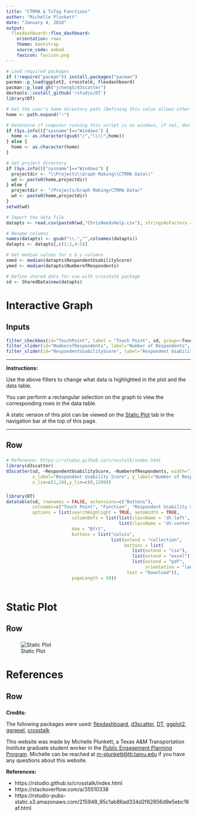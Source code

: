 ```yaml
---
title: "CTRMA & TxTag Functions"
author: "Michelle Plunkett"
date: "January 4, 2018"
output:
  flexdashboard::flex_dashboard:
    orientation: rows
    theme: bootstrap
    source_code: embed
    favicon: favicon.png
---
```


```r
# Load required packages
if (!require("pacman")) install.packages("pacman")
pacman::p_load(ggplot2, crosstalk, flexdashboard)
pacman::p_load_gh("jcheng5/d3scatter")
devtools::install_github('rstudio/DT')
library(DT)

# Get the user's home directory path (Defining this value allows other users to easily run this script)
home <- path.expand("~")

# Determine if computer running this script is on windows, if not, don't change path to backslashes 
if (Sys.info()["sysname"]=="Windows") {
  home <- as.character(gsub("/","\\\\",home))
} else {
  home <- as.character(home)
}

# Set project directory
if (Sys.info()["sysname"]=="Windows") {
  projectdir <- "\\Projects\\Graph Making\\CTRMA Data\\"
  wd <- paste0(home,projectdir)
} else {
  projectdir <- "/Projects/Graph Making/CTRMA Data/"
  wd <- paste0(home,projectdir)
}
setwd(wd)

# Import the data file
datapts <- read.csv(paste0(wd,"ChrisNeedsHelp.csv"), stringsAsFactors = F)

# Rename columns
names(datapts) <- gsub("\\.","",colnames(datapts))
datapts <- datapts[,c(1:2,4:5)]

# Get median values for x & y columns
xmed <- median(datapts$RespondentUsabilityScore)
ymed <- median(datapts$NumberofRespondents)

# Define shared data for use with crosstalk package
sd <- SharedData$new(datapts)

```

Interactive Graph
=======================================================================

Inputs {.sidebar}
-----------------------------------------------------------------------

```r
filter_checkbox(id="TouchPoint", label = "Touch Point", sd, group=~TouchPoint, columns = 1)
filter_slider(id="NumberofRespondents", label="Number of Respondents", sd, step=25, column=~NumberofRespondents)
filter_slider(id="RespondentUsabilityScore", label="Respondent Usability Score", sd, step=0.1, column=~RespondentUsabilityScore)
```

---

**Instructions:**

Use the above filters to change what data is highlighted in the plot and the data table. 

You can perform a rectangular selection on the graph to view the corresponding rows in the data table. 

A static version of this plot can be viewed on the [Static Plot] tab in the navigation bar at the top of this page.

---


Row
-------------------------------------

###

```r
# Reference: https://rstudio.github.io/crosstalk/index.html
library(d3scatter)
d3scatter(sd, ~RespondentUsabilityScore, ~NumberofRespondents, width="100%", 
          x_label="Respondent Usability Score", y_label="Number of Respondents",
          x_lim=c(1,10),y_lim=c(0,1200))
```

### 

```r
library(DT)
datatable(sd, rownames = FALSE, extensions=c("Buttons"),
          colnames=c("Touch Point", "Function", "Respondent Usability Score", "Number of Respondents"),
          options = list(searchHighlight = TRUE, autoWidth = TRUE,
                         columnDefs = list(list(className = 'dt-left', targets = c(0,1)),
                                           list(className = 'dt-center', targets = c(2,3))),
                         dom = "Bfrt",
                         buttons = list("colvis",
                                        list(extend = "collection",
                                             buttons = list(
                                                list(extend = "csv"),
                                                list(extend = "excel"),
                                                list(extend = "pdf",
                                                     orientation = "landscape")),
                                              text = "Download")),
                         pageLength = 50))
                        
```


Static Plot
=========================================================

Row
-------------------------------------

###

![Static Plot](Plot-011618-v2-blue.png)

References
=========================================================

Row
-------------------------------------

###

**Credits:**

The following packages were used: [flexdashboard](http://rmarkdown.rstudio.com/flexdashboard/),  [d3scatter](https://github.com/jcheng5/d3scatter), [DT](https://cran.r-project.org/web/packages/DT/index.html), [ggplot2](http://ggplot2.org/), [ggrepel](https://cran.r-project.org/web/packages/ggrepel/index.html), [crosstalk](https://rstudio.github.io/crosstalk/index.html)

This website was made by Michelle Plunkett, a Texas A&M Transportation Institute graduate student 
worker in the <a href="https://groups.tti.tamu.edu/pep/" target="_blank">Public Engagement Planning Program</a>.
Michelle can be reached at <a href="mailto:m-plunkett@tti.tamu.edu">m-plunkett@tti.tamu.edu</a> if 
you have any questions about this website. 

**References:**

- https://rstudio.github.io/crosstalk/index.html
- https://stackoverflow.com/a/35510338
- https://rstudio-pubs-static.s3.amazonaws.com/215948_95c1ab86ad334d2f82856d9e5ebc16af.html 
